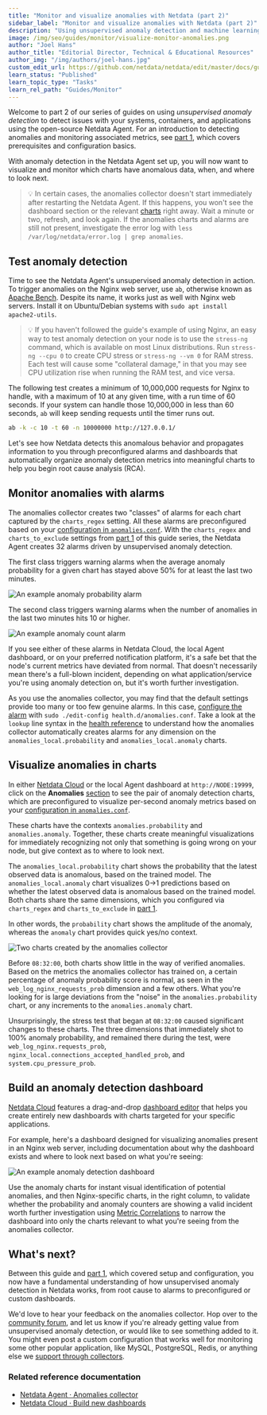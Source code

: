 ```yaml
---
title: "Monitor and visualize anomalies with Netdata (part 2)"
sidebar_label: "Monitor and visualize anomalies with Netdata (part 2)"
description: "Using unsupervised anomaly detection and machine learning, get notified "
image: /img/seo/guides/monitor/visualize-monitor-anomalies.png
author: "Joel Hans"
author_title: "Editorial Director, Technical & Educational Resources"
author_img: "/img/authors/joel-hans.jpg"
custom_edit_url: https://github.com/netdata/netdata/edit/master/docs/guides/monitor/visualize-monitor-anomalies.md
learn_status: "Published"
learn_topic_type: "Tasks"
learn_rel_path: "Guides/Monitor"
---
```


Welcome to part 2 of our series of guides on using _unsupervised anomaly detection_ to detect issues with your systems,
containers, and applications using the open-source Netdata Agent. For an introduction to detecting anomalies and
monitoring associated metrics, see [part 1](/docs/nightly/guides/monitor/detect-anomalies-in-systems-and-applications), which covers prerequisites and
configuration basics.

With anomaly detection in the Netdata Agent set up, you will now want to visualize and monitor which charts have
anomalous data, when, and where to look next.

> 💡 In certain cases, the anomalies collector doesn't start immediately after restarting the Netdata Agent. If this
> happens, you won't see the dashboard section or the relevant [charts](#visualize-anomalies-in-charts) right away. Wait
> a minute or two, refresh, and look again. If the anomalies charts and alarms are still not present, investigate the
> error log with `less /var/log/netdata/error.log | grep anomalies`.

## Test anomaly detection

Time to see the Netdata Agent's unsupervised anomaly detection in action. To trigger anomalies on the Nginx web server,
use `ab`, otherwise known as [Apache Bench](https://httpd.apache.org/docs/2.4/programs/ab.html). Despite its name, it
works just as well with Nginx web servers. Install it on Ubuntu/Debian systems with `sudo apt install apache2-utils`.

> 💡 If you haven't followed the guide's example of using Nginx, an easy way to test anomaly detection on your node is
> to use the `stress-ng` command, which is available on most Linux distributions. Run `stress-ng --cpu 0` to create CPU
> stress or `stress-ng --vm 0` for RAM stress. Each test will cause some "collateral damage," in that you may see CPU
> utilization rise when running the RAM test, and vice versa.

The following test creates a minimum of 10,000,000 requests for Nginx to handle, with a maximum of 10 at any given time,
with a run time of 60 seconds. If your system can handle those 10,000,000 in less than 60 seconds, `ab` will keep
sending requests until the timer runs out.

```bash
ab -k -c 10 -t 60 -n 10000000 http://127.0.0.1/
```

Let's see how Netdata detects this anomalous behavior and propagates information to you through preconfigured alarms and
dashboards that automatically organize anomaly detection metrics into meaningful charts to help you begin root cause
analysis (RCA).

## Monitor anomalies with alarms

The anomalies collector creates two "classes" of alarms for each chart captured by the `charts_regex` setting. All these
alarms are preconfigured based on your [configuration in
`anomalies.conf`](https://github.com/netdata/netdata/blob/master/docs/guides/monitor/anomaly-detection-python.md#configure-the-anomalies-collector). With the `charts_regex`
and `charts_to_exclude` settings from [part 1](/docs/nightly/guides/monitor/detect-anomalies-in-systems-and-applications) of this guide series, the
Netdata Agent creates 32 alarms driven by unsupervised anomaly detection.

The first class triggers warning alarms when the average anomaly probability for a given chart has stayed above 50% for
at least the last two minutes.

![An example anomaly probability
alarm](https://user-images.githubusercontent.com/1153921/104225767-0a0a9480-5404-11eb-9bfd-e29592397203.png)

The second class triggers warning alarms when the number of anomalies in the last two minutes hits 10 or higher.

![An example anomaly count
alarm](https://user-images.githubusercontent.com/1153921/104225769-0aa32b00-5404-11eb-95f3-7309f9429fe1.png)

If you see either of these alarms in Netdata Cloud, the local Agent dashboard, or on your preferred notification
platform, it's a safe bet that the node's current metrics have deviated from normal. That doesn't necessarily mean
there's a full-blown incident, depending on what application/service you're using anomaly detection on, but it's worth
further investigation.

As you use the anomalies collector, you may find that the default settings provide too many or too few genuine alarms.
In this case, [configure the alarm](/docs/nightly/setup/configure-health-alarms) with `sudo ./edit-config
health.d/anomalies.conf`. Take a look at the `lookup` line syntax in the [health
reference](https://github.com/netdata/netdata/blob/master/health/REFERENCE.md#alarm-line-lookup) to understand how the anomalies collector automatically creates
alarms for any dimension on the `anomalies_local.probability` and `anomalies_local.anomaly` charts.

## Visualize anomalies in charts

In either [Netdata Cloud](https://app.netdata.cloud) or the local Agent dashboard at `http://NODE:19999`, click on the
**Anomalies** [section](/docs/nightly/references/local-agent-dashboard#sections) to see the pair of anomaly detection charts, which are
preconfigured to visualize per-second anomaly metrics based on your [configuration in
`anomalies.conf`](https://github.com/netdata/netdata/blob/master/docs/guides/monitor/anomaly-detection-python.md#configure-the-anomalies-collector).

These charts have the contexts `anomalies.probability` and `anomalies.anomaly`. Together, these charts
create meaningful visualizations for immediately recognizing not only that something is going wrong on your node, but
give context as to where to look next.

The `anomalies_local.probability` chart shows the probability that the latest observed data is anomalous, based on the
trained model. The `anomalies_local.anomaly` chart visualizes 0&rarr;1 predictions based on whether the latest observed
data is anomalous based on the trained model. Both charts share the same dimensions, which you configured via
`charts_regex` and `charts_to_exclude` in [part 1](/docs/nightly/guides/monitor/detect-anomalies-in-systems-and-applications).

In other words, the `probability` chart shows the amplitude of the anomaly, whereas the `anomaly` chart provides quick
yes/no context.

![Two charts created by the anomalies
collector](https://user-images.githubusercontent.com/1153921/104226380-ef84eb00-5404-11eb-9faf-9e64c43b95ff.png)

Before `08:32:00`, both charts show little in the way of verified anomalies. Based on the metrics the anomalies
collector has trained on, a certain percentage of anomaly probability score is normal, as seen in the
`web_log_nginx_requests_prob` dimension and a few others. What you're looking for is large deviations from the "noise"
in the `anomalies.probability` chart, or any increments to the `anomalies.anomaly` chart.

Unsurprisingly, the stress test that began at `08:32:00` caused significant changes to these charts. The three
dimensions that immediately shot to 100% anomaly probability, and remained there during the test, were
`web_log_nginx.requests_prob`, `nginx_local.connections_accepted_handled_prob`, and `system.cpu_pressure_prob`. 

## Build an anomaly detection dashboard

[Netdata Cloud](https://app.netdata.cloud) features a drag-and-drop [dashboard
editor](https://github.com/netdata/netdata/blob/master/docs/visualize/create-dashboards.md) that helps you create entirely new dashboards with charts targeted for
your specific applications.

For example, here's a dashboard designed for visualizing anomalies present in an Nginx web server, including
documentation about why the dashboard exists and where to look next based on what you're seeing:

![An example anomaly detection
dashboard](https://user-images.githubusercontent.com/1153921/104226915-c6188f00-5405-11eb-9bb4-559a18016fa7.png)

Use the anomaly charts for instant visual identification of potential anomalies, and then Nginx-specific charts, in the
right column, to validate whether the probability and anomaly counters are showing a valid incident worth further
investigation using [Metric Correlations](/docs/nightly/operations/metric-correlations) to narrow
the dashboard into only the charts relevant to what you're seeing from the anomalies collector.

## What's next?

Between this guide and [part 1](/docs/nightly/guides/monitor/detect-anomalies-in-systems-and-applications), which covered setup and configuration, you
now have a fundamental understanding of how unsupervised anomaly detection in Netdata works, from root cause to alarms
to preconfigured or custom dashboards.

We'd love to hear your feedback on the anomalies collector. Hop over to the [community
forum](https://community.netdata.cloud/t/anomalies-collector-feedback-megathread/767), and let us know if you're already getting value from
unsupervised anomaly detection, or would like to see something added to it. You might even post a custom configuration
that works well for monitoring some other popular application, like MySQL, PostgreSQL, Redis, or anything else we
[support through collectors](/docs/nightly/references/collectors/supported-collectors-list).

### Related reference documentation

- [Netdata Agent · Anomalies collector](/docs/nightly/references/collectors-references/misc/anomalies)
- [Netdata Cloud · Build new dashboards](/docs/nightly/operations/visualizations/build-new-dashboards)


